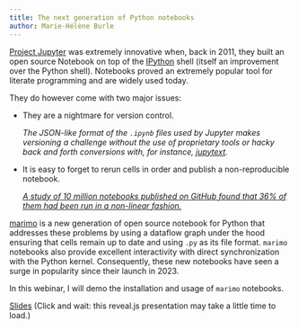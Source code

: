 ```yaml
---
title: The next generation of Python notebooks
author: Marie-Hélène Burle
---
```


:::{.def}

[Project Jupyter](https://jupyter.org/) was extremely innovative when, back in 2011, they built an open source Notebook on top of the [IPython](https://ipython.org/) shell (itself an improvement over the Python shell). Notebooks proved an extremely popular tool for literate programming and are widely used today.

They do however come with two major issues:

- They are a nightmare for version control.

  *The JSON-like format of the `.ipynb` files used by Jupyter makes versioning a challenge without the use of proprietary tools or hacky back and forth conversions with, for instance, [jupytext](https://github.com/mwouts/jupytext).*

- It is easy to forget to rerun cells in order and publish a non-reproducible notebook.

  *[A study of 10 million notebooks published on GitHub found that 36% of them had been run in a non-linear fashion.](https://blog.jetbrains.com/datalore/2020/12/17/we-downloaded-10-000-000-jupyter-notebooks-from-github-this-is-what-we-learned/#consistency-of-notebooks)*

[marimo](https://marimo.io/) is a new generation of open source notebook for Python that addresses these problems by using a dataflow graph under the hood ensuring that cells remain up to date and using `.py` as its file format. `marimo` notebooks also provide excellent interactivity with direct synchronization with the Python kernel. Consequently, these new notebooks have seen a surge in popularity since their launch in 2023.

In this webinar, I will demo the installation and usage of `marimo` notebooks.

:::

[Slides](wb_marimo_slides.qmd){.btn .btn-outline-primary} [(Click and wait: this reveal.js presentation may take a little time to load.)]{.inlinenote}
<br><br>

<!-- {{< video https://www.youtube.com/embed/>}} -->
